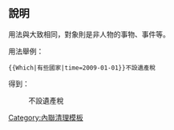 {{Documentation subpage}}

== 說明 ==
用法與{{Tl|who}}大致相同，對象則是非人物的事物、事件等。

用法舉例：
<pre>{{Which|有些國家|time=2009-01-01}}不設遺產稅</pre>

得到：
:{{Which|有些國家|time=2009-01-01}}不設遺產稅

{{内联标签}}

<includeonly>
[[Category:內聯清理模板‎]]
</includeonly>